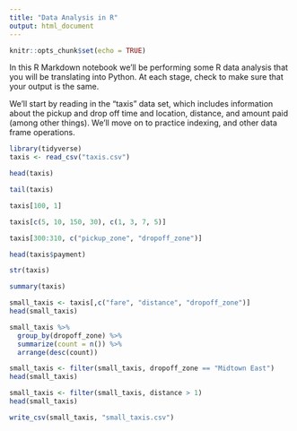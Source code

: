 ```yaml
---
title: "Data Analysis in R"
output: html_document
---
```


```r
knitr::opts_chunk$set(echo = TRUE)
```

In this R Markdown notebook we'll be performing some R data analysis that you will be translating into Python. At each stage, check to make sure that your output is the same.

We'll start by reading in the "taxis" data set, which includes information about the pickup and drop off time and location, distance, and amount paid (among other things). We'll move on to practice indexing, and other data frame operations.

```r
library(tidyverse)
taxis <- read_csv("taxis.csv")
```

```r
head(taxis)
```

```r
tail(taxis)
```

```r
taxis[100, 1]
```
```r
taxis[c(5, 10, 150, 30), c(1, 3, 7, 5)]
```

```r
taxis[300:310, c("pickup_zone", "dropoff_zone")]
```

```r
head(taxis$payment)
```

```r
str(taxis)
```
```r
summary(taxis)
```
```r
small_taxis <- taxis[,c("fare", "distance", "dropoff_zone")]
head(small_taxis)
```
```r
small_taxis %>% 
  group_by(dropoff_zone) %>% 
  summarize(count = n()) %>% 
  arrange(desc(count))
```


```r
small_taxis <- filter(small_taxis, dropoff_zone == "Midtown East")
head(small_taxis)
```
```r
small_taxis <- filter(small_taxis, distance > 1)
head(small_taxis)
```
```r
write_csv(small_taxis, "small_taxis.csv")
```

